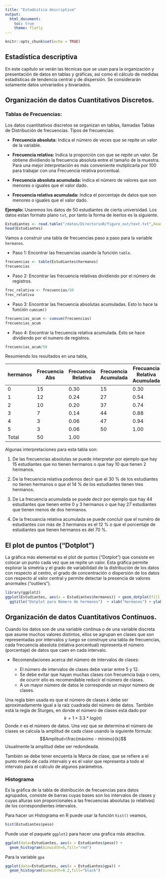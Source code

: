 ```yaml
---
title: "Estadística descriptiva"
output:
  html_document:
    toc: true
    theme: flatly
---
```


```r
knitr::opts_chunk$set(echo = TRUE)
```

## Estadística descriptiva

En este capítulo se verán las técnicas que se usan para la organización y presentación de datos en tablas y gráficas, así como el cálculo de medidas estadísticas de tendencia central y de dispersión. Se considerarán solamente datos univariados y bivariados.

## Organización de datos Cuantitativos Discretos.


### Tablas de Frecuencias:

Los datos cuantitativos discretos se organizan en tablas, llamadas Tablas de Distribución de frecuencias. Tipos de frecuencias:


*  **Frecuencia absoluta:** Indica el número de veces que se repite un valor de la variable.
    
*  **Frecuencia relativa:** Indica la proporción con que se repite un valor. Se obtiene dividiendo la frecuencia absoluta entre el tamaño de la muestra. Para una mejor interpretación es más conveniente mutiplicarla por 100 para
trabajar con una Frecuencia relativa porcentual.


*  **Frecuencia absoluta acumulada:** Indica el número de valores que son menores o iguales que el valor dado.
    
    
*  **Frecuencia relativa  acumulada:** Indica el porcentaje de datos que son menores o iguales que el valor dado.
    
**Ejemplo:** Usaremos los datos de 50 estudiantes de cierta universidad. Los datos estan formato plano `txt`, por tanto la forma de leerlos es la siguiente.

```r
Estudiantes <- read.table("/datos/DirectorioR/figure_out/text.txt",header = T)
head(Estudiantes)
```

Vamos a construir una tabla de frecuencias paso a paso para la variable `hermanos`.

*   Paso 1: Encontrar las frecuencias usando la función `table`.

```r
frecuencias <- table(Estudiantes$hermanos)
frecuencias
```

*   Paso 2: Encontrar las frecuencia  relativas dividiendo por el número de registros.

```r
frec_relativa <- frecuencias/50
frec_relativa
```

*   Paso 3: Encontrar las frecuencia  absolutas acumuladas. Esto lo hace la función `cumsum()`

```r
frecuencias_acum <- cumsum(frecuencias)
frecuencias_acum
```

*   Paso 4: Encontrar la frecuencia relativa  acumulada. Esto se hace dividiendo por el numero de registros.


```r
frecuencias_acum/50
```

Resumiendo los resultados en una tabla, 


hermanos | Frecuencia Abs | Frecuencia Relativa | Frecuencia Acumulada | Frecuancia Relativa Acumulada
-------- | ---------------|---------------------|----------------------|-----------------------------
0        |    15          |        0.30         |    15                |    0.30
1        |    12          |        0.24         |    27                |    0.54
2        |    10          |        0.20         |    37                |    0.74
3        |    7           |        0.14         |    44                |    0.88
4        |    3           |        0.06         |    47                |    0.94
5        |    3           |        0.06         |    50                |    1.00
Total    |    50          |        1.00         |                      |

Algunas interpretaciones para esta tabla son:

1. De las frecuencias absolutas se puede interpretar por ejemplo que hay 15 estudiantes que no tienen hermanos o que hay 10 que tienen 2 hermanos.

2. De la frecuencia relativa podemos decir que el 30 % de los estudiantes no tienen hermanos o que el 14 % de los estudiantes tienen tres hermanos.

3. De La frecuencia acumulada se puede decir por ejemplo que hay 44 estudiantes que tienen entre 0 y 3 hermanos o que hay 27 estudiantes que tienen menos de dos hermanos. 

4. De la frecuancia relativa acumulada se puede concluir que el numéro de estudiantes con más de 3 hermanos es el 12 % o que el porcentaje de estudiantes que tienen hermanos es del 70 %. 


## El plot de puntos (“Dotplot”)

La gráfica más elemental es el plot de puntos (“Dotplot”) que consiste en colocar un punto cada vez que se repite un valor. Esta gráfica permite explorar la simetría y el grado de variabilidad de la distribución de los datos con respecto al centro, el grado de concentración o dispersión de los datos con respecto al valor central y permite detectar la presencia de valores anormales (“outliers”).

```r
library(ggplot2)
ggplot(Estudiantes, aes(x = Estudiantes$hermanos)) + geom_dotplot(fill = "green", color = "black") + 
  ggtitle("Dotplot para Número de hermanos")  + xlab("hermanos") + ylab("conteos")
```


## Organización de datos Cuantitativos Continuos.

Cuando los datos son de una variable continua o de una variable discreta que asume muchos valores distintos, ellos se agrupan en clases que son representadas por intervalos y luego se construye una tabla de frecuencias, cada frecuencia absoluta (relativa porcentual) representa el número (porcentaje) de datos que caen en cada intervalo.

*   Recomendaciones acerca del número de intervalos de clases:

    + El número de intervalos de clases debe variar entre 5 y 12.
    + Se debe evitar que hayan muchas clases con frecuencia baja o cero, de ocurrir ello es recomendable reducir el número de clases.
    + A un mayor número de datos le corresponde un mayor número de clases.
    
Una regla bien usada es que el número de clases $k$ debe ser aproximadamente igual a la raíz cuadrada del número de datos. También está la regla de Sturges, en donde el número de clases está dado por 
$$k = 1+3.3*log(n)$$
Donde $n$ es el número de datos. Una vez que se determina el número de clases se calcula la amplitud de
cada clase usando la siguiente fórmula:
$$Amplitud=\frac{máximo - mínimo}{k}$$
Usualmente la amplitud debe ser redondeada. 

También se debe tener encuenta la Marca de clase, que se refiere a el punto medio de cada intervalo y es el valor que representa a todo el intervalo para el cálculo de algunos parámetros.

### Histograma

Es la gráfica de la tabla de distribución de frecuencias para datos agrupados, consiste de barras cuyas bases son los intervalos de clases y cuyas alturas son proporcionales a las frecuencias absolutas (o relativas) de los correspondientes intervalos. 

Para hacer un Histograma en R puede usar la función `hist()` veamos,


```r
hist(Estudiantes$peso)
```

Puede usar el paquete `ggplot2` para hacer una grafica más atractiva.

```r
ggplot(data=Estudiantes, aes(x = Estudiantes$peso)) + 
  geom_histogram(binwidth=6,fill="red")
```

Para la variable `gpa`

```r
ggplot(data=Estudiantes, aes(x = Estudiantes$gpa)) + 
  geom_histogram(binwidth=0.2,fill="black")
```



    







